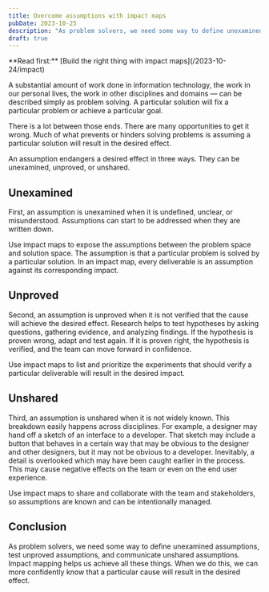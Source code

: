 ```yaml
---
title: Overcome assumptions with impact maps
pubDate: 2023-10-25
description: "As problem solvers, we need some way to define unexamined assumptions, test unproved assumptions, and communicate unshared assumptions."
draft: true
---
```



<Aside>
**Read first:** [Build the right thing with impact maps](/2023-10-24/impact)
</Aside>

A substantial amount of work done in information technology, the work in our personal lives, the work in other disciplines and domains — can be described simply as problem solving. A particular solution will fix a particular problem or achieve a particular goal.

There is a lot between those ends. There are many opportunities to get it wrong. Much of what prevents or hinders solving problems is assuming a particular solution will result in the desired effect.

An assumption endangers a desired effect in three ways. They can be unexamined, unproved, or unshared.

## Unexamined

First, an assumption is unexamined when it is undefined, unclear, or misunderstood. Assumptions can start to be addressed when they are written down.

Use impact maps to expose the assumptions between the problem space and solution space. The assumption is that a particular problem is solved by a particular solution. In an impact map, every deliverable is an assumption against its corresponding impact.

## Unproved

Second, an assumption is unproved when it is not verified that the cause will achieve the desired effect. Research helps to test hypotheses by asking questions, gathering evidence, and analyzing findings. If the hypothesis is proven wrong, adapt and test again. If it is proven right, the hypothesis is verified, and the team can move forward in confidence.

Use impact maps to list and prioritize the experiments that should verify a particular deliverable will result in the desired impact.

## Unshared

Third, an assumption is unshared when it is not widely known. This breakdown easily happens across disciplines. For example, a designer may hand off a sketch of an interface to a developer. That sketch may include a button that behaves in a certain way that may be obvious to the designer and other designers, but it may not be obvious to a developer. Inevitably, a detail is overlooked which may have been caught earlier in the process. This may cause negative effects on the team or even on the end user experience.

Use impact maps to share and collaborate with the team and stakeholders, so assumptions are known and can be intentionally managed.

## Conclusion

As problem solvers, we need some way to define unexamined assumptions, test unproved assumptions, and communicate unshared assumptions. Impact mapping helps us achieve all these things. When we do this, we can more confidently know that a particular cause will result in the desired effect.
